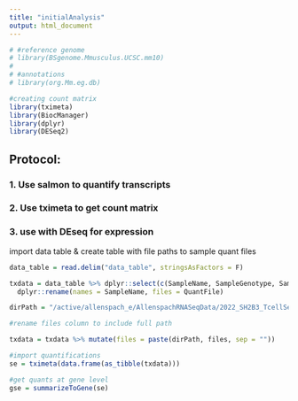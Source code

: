 ```yaml
---
title: "initialAnalysis"
output: html_document
---
```


```r
# #reference genome 
# library(BSgenome.Mmusculus.UCSC.mm10)
# 
# #annotations
# library(org.Mm.eg.db)

#creating count matrix
library(tximeta)
library(BiocManager)
library(dplyr)
library(DESeq2)
```

## Protocol:

### 1. Use salmon to quantify transcripts
### 2. Use tximeta to get count matrix
### 3. use with DEseq for expression


import data table & create table with file paths to sample quant files
``` r

data_table = read.delim("data_table", stringsAsFactors = F)

txdata = data_table %>% dplyr::select(c(SampleName, SampleGenotype, SampleTime, QuantFile)) %>%
  dplyr::rename(names = SampleName, files = QuantFile)

dirPath = "/active/allenspach_e/AllenspachRNASeqData/2022_SH2B3_TcellSeq/data/"

#rename files column to include full path

txdata = txdata %>% mutate(files = paste(dirPath, files, sep = ""))

#import quantifications
se = tximeta(data.frame(as_tibble(txdata)))

#get quants at gene level
gse = summarizeToGene(se)

```



